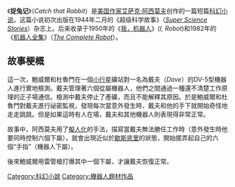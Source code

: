{{Link style|time=2015-12-11T07:12:27+00:00}}
{{noteTA
|1=zh-hans:艾萨克·阿西莫夫;zh-hk:艾薩克·阿西莫夫;zh-tw:以撒·艾西莫夫;
|2=zh-hans:阿西莫夫;zh-hk:阿西莫夫;zh-tw:艾西莫夫;
|3=zh-hans:三定律;zh-hk:三定律;zh-tw:學三大法則;
|4=zh-hans:罗比;zh-hk:羅比;zh-tw:小機;
|5=zh-hans:环舞;zh-hk:環舞;zh-tw:轉圈圈;
|6=zh-hans:推理;zh-hk:推理;zh-tw:理性;
|7=zh-hans:捉兔记;zh-hk:捉兔記;zh-tw:捉兔子;
|8=zh-hans:说假话的机器人;zh-hk:說假話的機械人;zh-tw:騙子！;
|9=zh-hans:捉拿机器人;zh-hk:捉拿機械人;zh-tw:消失無蹤;
|10=zh-hans:逃避;zh-hk:逃避;zh-tw:逃避！;
|11=zh-hans:证据;zh-hk:證據;zh-tw:證據;
|12=zh-hans:换个角度;zh-hk:換個角度;zh-tw:可避免的衝突;
}}
{{infobox Book | <!-- See [[Wikipedia:WikiProject_Novels|Wikipedia:WikiProject Novels]] or [[Wikipedia:WikiProject_Books|Wikipedia:WikiProject Books]] -->
| name          = 捉兔记
| title_orig    = ''[[:en:Catch_that_Rabbit|Catch that Rabbit]]''
| translator    = 
| image         = 
| image_caption = 
| author        = [[艾萨克·阿西莫夫|艾萨克·阿西莫夫]]
| illustrator   = 
| cover_artist  = 
| country       = [[美国|美国]]
| language      = [[英文|英文]]
| series        = [[机器人系列|机器人系列]]
| genre         = [[科幻小说|科幻小说]]
| publisher     = [[:en:Street_&_Smith|Street & Smith]]
| release_date  = 1944年二月
| english_release_date =
| media_type    = 印刷（[[:en:Hardcover|精装]]与[[:en:Paperback|平装]]）
| pages         = 
| isbn          = 
| preceded_by   = 
| followed_by   = 
}}

《'''捉兔记'''》（''Catch that Rabbit''）是[[美国作家|美国作家]][[艾萨克·阿西莫夫|艾萨克·阿西莫夫]]创作的一篇短篇[[科幻小说|科幻小说]]。这篇小说初次出版在1944年二月的《超级科学故事》（''[[:en:Super_Science_Stories|Super Science Stories]]''）杂志上。后来收录于1950年的《[[我，机器人|我，机器人]]》(''I, Robot'')和1982年的《[[机器人全集|机器人全集]]》（''[[:en:The_Complete_Robot|The Complete Robot]]''）。

==故事梗概==

這一次，鮑威爾和杜魯門在一個[[小行星|小行星]]礦站對一名為戴夫（''Dave''）的DV-5型機器人進行實地檢測。戴夫管理著六個從屬機器人，他們之間通過一種還不清楚工作原理的正子場通信。檢測中戴夫停止了產礦，而且不能解釋其原因。於是鮑威爾和杜魯門對戴夫進行祕密監視，發現每次當意外發生時，戴夫和他的手下就開始奇怪地走走跳跳。但是如果這時有人在場，戴夫和其他機器人則表現得非常正常。

故事中，阿西莫夫用了[[擬人化|擬人化]]的手法，描寫當戴夫無法勝任工作時（意外發生時他要同時控制六個下屬），就會出現近似於[[歇斯底里|歇斯底里]]的狀態，開始擺弄起自己的六個“手指”（機器人下屬）。

後來鮑威爾用雷管槍打爆其中一個下屬，才讓戴夫恢復正常。




{{頁腳-我，機械人}}

[[Category:科幻小說|Category:科幻小說]]
[[Category:機器人題材作品|Category:機器人題材作品]]